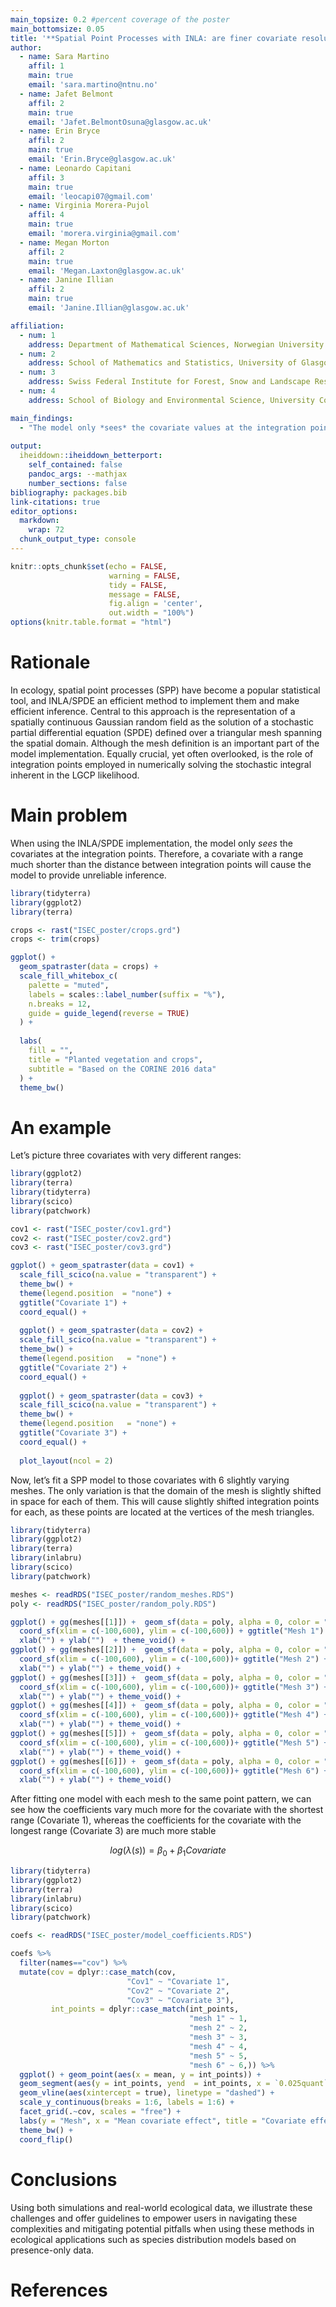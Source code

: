 ```yaml
---
main_topsize: 0.2 #percent coverage of the poster
main_bottomsize: 0.05
title: '**Spatial Point Processes with INLA: are finer covariate resolutions always better?**'
author:
  - name: Sara Martino
    affil: 1
    main: true
    email: 'sara.martino@ntnu.no'
  - name: Jafet Belmont
    affil: 2
    main: true
    email: 'Jafet.BelmontOsuna@glasgow.ac.uk'
  - name: Erin Bryce
    affil: 2
    main: true
    email: 'Erin.Bryce@glasgow.ac.uk'
  - name: Leonardo Capitani 
    affil: 3
    main: true
    email: 'leocapi07@gmail.com'
  - name: Virginia Morera-Pujol
    affil: 4
    main: true
    email: 'morera.virginia@gmail.com'
  - name: Megan Morton
    affil: 2
    main: true
    email: 'Megan.Laxton@glasgow.ac.uk'
  - name: Janine Illian 
    affil: 2
    main: true
    email: 'Janine.Illian@glasgow.ac.uk'

affiliation:
  - num: 1
    address: Department of Mathematical Sciences, Norwegian University of Science and Technology
  - num: 2
    address: School of Mathematics and Statistics, University of Glasgow
  - num: 3
    address: Swiss Federal Institute for Forest, Snow and Landscape Research WSL, Birmensdorf, Switzerland
  - num: 4
    address: School of Biology and Environmental Science, University College Dublin

main_findings:
  - "The model only *sees* the covariate values at the integration points. Therefore, **the integration scheme and the covariates need to have similar resolution**"
  
output: 
  iheiddown::iheiddown_betterport:
    self_contained: false
    pandoc_args: --mathjax
    number_sections: false
bibliography: packages.bib
link-citations: true
editor_options: 
  markdown: 
    wrap: 72
  chunk_output_type: console
---
```


```r
knitr::opts_chunk$set(echo = FALSE,
                      warning = FALSE,
                      tidy = FALSE,
                      message = FALSE,
                      fig.align = 'center',
                      out.width = "100%")
options(knitr.table.format = "html") 
```

<!--# Author's order: I think we agreed Sara first and then alphabetical order and that's how's in the abstract so leaving it like that! -->

# Rationale

In ecology, spatial point processes (SPP) have become a popular
statistical tool, and INLA/SPDE an efficient method to implement 
them and make efficient inference. Central to this approach is the
representation of a spatially continuous Gaussian random field as the
solution of a stochastic partial differential equation (SPDE) defined
over a triangular mesh spanning the spatial domain. Although the mesh definition
is an important part of the model implementation. Equally crucial, yet
often overlooked, is the role of integration points employed in
numerically solving the stochastic integral inherent in the LGCP
likelihood.

<!-- Intro: I would love this to be a bit shorter and maybe a bit less technical, worth giving it some thought. Also need to make sure we convey the message that this is not SPDE/INLA's fault, and this intro is very inla/SPDE centric which I'm not sure conveys that. The word covariate is not even mentioned! The main message is that we need to chose covariates that act at a scale appropirate for the mesh/ipoints, not that the mesh and the ipoints can be thought of separately -->

# Main problem

When  using the INLA/SPDE implementation, the model only _sees_ the covariates at the integration points. Therefore, a covariate with a range much shorter than the distance between integration points will cause the model to provide unreliable inference. 

```r

library(tidyterra)
library(ggplot2)
library(terra)

crops <- rast("ISEC_poster/crops.grd")
crops <- trim(crops)

ggplot() +
  geom_spatraster(data = crops) +
  scale_fill_whitebox_c(
    palette = "muted",
    labels = scales::label_number(suffix = "%"),
    n.breaks = 12,
    guide = guide_legend(reverse = TRUE)
  ) +
  
  labs(
    fill = "",
    title = "Planted vegetation and crops",
    subtitle = "Based on the CORINE 2016 data"
  ) + 
  theme_bw()
```

<!-- Is there a way to centre this figure and the covariates one? Ive used fig.align in the chunk options but they are weirdly aligned to the right of the column  -->


# An example

Let's picture three covariates with very different ranges: 

```r

library(ggplot2)
library(terra)
library(tidyterra)
library(scico)
library(patchwork)

cov1 <- rast("ISEC_poster/cov1.grd")
cov2 <- rast("ISEC_poster/cov2.grd")
cov3 <- rast("ISEC_poster/cov3.grd")

ggplot() + geom_spatraster(data = cov1) + 
  scale_fill_scico(na.value = "transparent") + 
  theme_bw() +
  theme(legend.position  = "none") +
  ggtitle("Covariate 1") + 
  coord_equal() +
  
  ggplot() + geom_spatraster(data = cov2) + 
  scale_fill_scico(na.value = "transparent") + 
  theme_bw() +
  theme(legend.position   = "none") +
  ggtitle("Covariate 2") + 
  coord_equal() +
  
  ggplot() + geom_spatraster(data = cov3) + 
  scale_fill_scico(na.value = "transparent") + 
  theme_bw() +
  theme(legend.position   = "none") +
  ggtitle("Covariate 3") + 
  coord_equal() +
  
  plot_layout(ncol = 2)

```

Now, let's fit a SPP model to those covariates with 6 slightly varying meshes. The only variation is that the domain of the mesh is slightly shifted in space for each of them. This will cause slightly shifted integration points for each, as these points are located at the vertices of the mesh triangles. 

```r

library(tidyterra)
library(ggplot2)
library(terra)
library(inlabru)
library(scico)
library(patchwork)

meshes <- readRDS("ISEC_poster/random_meshes.RDS")
poly <- readRDS("ISEC_poster/random_poly.RDS")

ggplot() + gg(meshes[[1]]) +  geom_sf(data = poly, alpha = 0, color = "red") +
  coord_sf(xlim = c(-100,600), ylim = c(-100,600)) + ggtitle("Mesh 1") +
  xlab("") + ylab("")  + theme_void() + 
ggplot() + gg(meshes[[2]]) +  geom_sf(data = poly, alpha = 0, color = "red")+
  coord_sf(xlim = c(-100,600), ylim = c(-100,600))+ ggtitle("Mesh 2") +
  xlab("") + ylab("") + theme_void() +
ggplot() + gg(meshes[[3]]) +  geom_sf(data = poly, alpha = 0, color = "red")+
  coord_sf(xlim = c(-100,600), ylim = c(-100,600))+ ggtitle("Mesh 3") +
  xlab("") + ylab("") + theme_void() +
ggplot() + gg(meshes[[4]]) +  geom_sf(data = poly, alpha = 0, color = "red")+
  coord_sf(xlim = c(-100,600), ylim = c(-100,600))+ ggtitle("Mesh 4") +
  xlab("") + ylab("") + theme_void() +
ggplot() + gg(meshes[[5]]) +  geom_sf(data = poly, alpha = 0, color = "red")+
  coord_sf(xlim = c(-100,600), ylim = c(-100,600))+ ggtitle("Mesh 5") +
  xlab("") + ylab("") + theme_void() +
ggplot() + gg(meshes[[6]]) +  geom_sf(data = poly, alpha = 0, color = "red")+
  coord_sf(xlim = c(-100,600), ylim = c(-100,600))+ ggtitle("Mesh 6") +
  xlab("") + ylab("") + theme_void() 
```

After fitting one model with each mesh to the same point pattern, we can see how the coefficients vary much more for the covariate with the shortest range (Covariate 1), whereas the coefficients for the covariate with the longest range (Covariate 3) are much more stable 

$$
log(\lambda(s)) = \beta_{0} + \beta_{1}Covariate
$$



```r

library(tidyterra)
library(ggplot2)
library(terra)
library(inlabru)
library(scico)
library(patchwork)

coefs <- readRDS("ISEC_poster/model_coefficients.RDS")

coefs %>% 
  filter(names=="cov") %>%
  mutate(cov = dplyr::case_match(cov, 
                          "Cov1" ~ "Covariate 1", 
                          "Cov2" ~ "Covariate 2", 
                          "Cov3" ~ "Covariate 3"), 
         int_points = dplyr::case_match(int_points, 
                                        "mesh 1" ~ 1,
                                        "mesh 2" ~ 2,
                                        "mesh 3" ~ 3,
                                        "mesh 4" ~ 4,
                                        "mesh 5" ~ 5,
                                        "mesh 6" ~ 6,)) %>% 
  ggplot() + geom_point(aes(x = mean, y = int_points)) +
  geom_segment(aes(y = int_points, yend  = int_points, x = `0.025quant`, xend = `0.975quant`)) +
  geom_vline(aes(xintercept = true), linetype = "dashed") + 
  scale_y_continuous(breaks = 1:6, labels = 1:6) +
  facet_grid(.~cov, scales = "free") +
  labs(y = "Mesh", x = "Mean covariate effect", title = "Covariate effect") + 
  theme_bw() + 
  coord_flip()

```


# Conclusions

Using both simulations and real-world ecological data, we illustrate
these challenges and offer guidelines to empower users in navigating
these complexities and mitigating potential pitfalls when using these
methods in ecological applications such as species distribution models
based on presence-only data.

# References
